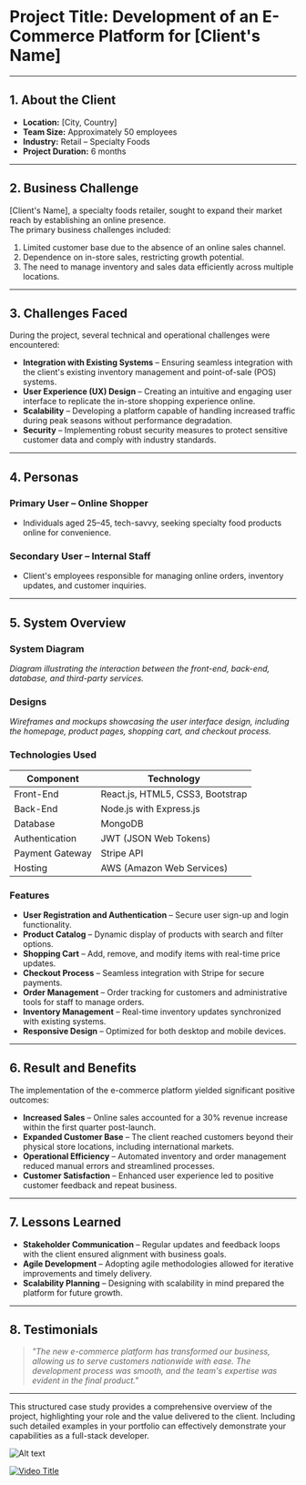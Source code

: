 
# **Project Title:** Development of an E-Commerce Platform for [Client's Name]

---

## **1. About the Client**

- **Location:** [City, Country]
- **Team Size:** Approximately 50 employees
- **Industry:** Retail – Specialty Foods
- **Project Duration:** 6 months

---

## **2. Business Challenge**

[Client's Name], a specialty foods retailer, sought to expand their market reach by establishing an online presence.  
The primary business challenges included:

1. Limited customer base due to the absence of an online sales channel.
2. Dependence on in-store sales, restricting growth potential.
3. The need to manage inventory and sales data efficiently across multiple locations.

---

## **3. Challenges Faced**

During the project, several technical and operational challenges were encountered:

- **Integration with Existing Systems** – Ensuring seamless integration with the client's existing inventory management and point-of-sale (POS) systems.
- **User Experience (UX) Design** – Creating an intuitive and engaging user interface to replicate the in-store shopping experience online.
- **Scalability** – Developing a platform capable of handling increased traffic during peak seasons without performance degradation.
- **Security** – Implementing robust security measures to protect sensitive customer data and comply with industry standards.

---

## **4. Personas**

### **Primary User – Online Shopper**

- Individuals aged 25–45, tech-savvy, seeking specialty food products online for convenience.

### **Secondary User – Internal Staff**

- Client's employees responsible for managing online orders, inventory updates, and customer inquiries.

---

## **5. System Overview**

### **System Diagram**

_Diagram illustrating the interaction between the front-end, back-end, database, and third-party services._

<ImageViewer src={IMG_SAMPLE_SYSTEM_DIAGRAM} srcPath='/static/works/sample_system_diagram.png' alt='sample system diagram' dialogId='sampleSystemDiagramDialog' dialogAriaLabel='View sample system diagram' />

### **Designs**

_Wireframes and mockups showcasing the user interface design, including the homepage, product pages, shopping cart, and checkout process._

### **Technologies Used**

| Component           | Technology                       |
| ------------------- | -------------------------------- |
| Front-End       | React.js, HTML5, CSS3, Bootstrap |
| Back-End        | Node.js with Express.js          |
| Database        | MongoDB                          |
| Authentication  | JWT (JSON Web Tokens)            |
| Payment Gateway | Stripe API                       |
| Hosting         | AWS (Amazon Web Services)        |

### **Features**

- **User Registration and Authentication** – Secure user sign-up and login functionality.
- **Product Catalog** – Dynamic display of products with search and filter options.
- **Shopping Cart** – Add, remove, and modify items with real-time price updates.
- **Checkout Process** – Seamless integration with Stripe for secure payments.
- **Order Management** – Order tracking for customers and administrative tools for staff to manage orders.
- **Inventory Management** – Real-time inventory updates synchronized with existing systems.
- **Responsive Design** – Optimized for both desktop and mobile devices.

---

## **6. Result and Benefits**

The implementation of the e-commerce platform yielded significant positive outcomes:

- **Increased Sales** – Online sales accounted for a 30% revenue increase within the first quarter post-launch.
- **Expanded Customer Base** – The client reached customers beyond their physical store locations, including international markets.
- **Operational Efficiency** – Automated inventory and order management reduced manual errors and streamlined processes.
- **Customer Satisfaction** – Enhanced user experience led to positive customer feedback and repeat business.

---

## **7. Lessons Learned**

- **Stakeholder Communication** – Regular updates and feedback loops with the client ensured alignment with business goals.
- **Agile Development** – Adopting agile methodologies allowed for iterative improvements and timely delivery.
- **Scalability Planning** – Designing with scalability in mind prepared the platform for future growth.

---

## **8. Testimonials**

> _"The new e-commerce platform has transformed our business, allowing us to serve customers nationwide with ease. The development process was smooth, and the team's expertise was evident in the final product."_

---

This structured case study provides a comprehensive overview of the project, highlighting your role and the value delivered to the client. Including such detailed examples in your portfolio can effectively demonstrate your capabilities as a full-stack developer.

![Alt text](https://m.media-amazon.com/images/I/61Rx9tHudUL.jpg)

[![Video Title](https://img.youtube.com/vi/4lIh6c5ob0U/0.jpg)](https://www.youtube.com/watch?v=4lIh6c5ob0U)
